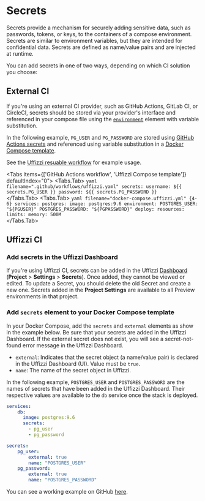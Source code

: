 
# Secrets  

Secrets provide a mechanism for securely adding sensitive data, such as passwords, tokens, or keys, to the containers of a compose environment. Secrets are similar to environment variables, but they are intended for confidential data. Secrets are defined as name/value pairs and are injected at runtime. 

You can add secrets in one of two ways, depending on which CI solution you choose:

## External CI

If you're using an external CI provider, such as GitHub Actions, GitLab CI, or CircleCI, secrets should be stored via your provider's interface and referenced in your compose file using the [`environment`](/compose/reference#environment) element with variable substitution.  

In the following example, `PG_USER` and `PG_PASSWORD` are stored using [GitHub Actions secrets](https://docs.github.com/en/actions/security-guides/encrypted-secrets) and referenced using variable substitution in a [Docker Compose template](https://github.com/UffizziCloud/quickstart-compose/blob/main/docker-compose.uffizzi.yml).  

See the [Uffizzi resuable workflow](https://github.com/marketplace/actions/preview-environments) for example usage.


<Tabs items={['GitHub Actions workflow', 'Uffizzi Compose template']} defaultIndex="0">
    <Tabs.Tab>
        ``` yaml filename=".github/workflows/uffizzi.yaml"
        secrets:
          username: ${{ secrets.PG_USER }}
          password: ${{ secrets.PG_PASSWORD }}
        ```  
    </Tabs.Tab>
    <Tabs.Tab>
    ``` yaml filename="docker-compose.uffizzi.yml" {4-6}
    services:
      postgres:
        image: postgres:9.6
        environment:
          POSTGRES_USER: "${PGUSER}"
          POSTGRES_PASSWORD: "${PGPASSWORD}"
        deploy:
          resources:
            limits:
              memory: 500M
    ```  
    </Tabs.Tab>
</Tabs>

## Uffizzi CI 

### Add secrets in the Uffizzi Dashboard

If you're using Uffizzi CI, secrets can be added in the Uffizzi [Dashboard](/usage/dashboard) (**Project** > **Settings** > **Secrets**). Once added, they cannot be viewed or edited. To update a Secret, you should delete the old Secret and create a new one. Secrets added in the **Project Settings** are available to all Preview environments in that project.  

### Add `secrets` element to your Docker Compose template  

In your Docker Compose, add the `secrets` and `external` elements as show in the example below. Be sure that your secrets are added in the Uffizzi Dashboard. If the external secret does not exist, you will see a secret-not-found error message in the Uffizzi Dashboard.

- `external`: Indicates that the secret object (a name/value pair) is declared in the Uffizzi Dashboard (UI). Value must be `true`.  
- `name`: The name of the secret object in Uffizzi.

In the following example, `POSTGRES_USER` and `POSTGRES_PASSWORD` are the names of secrets that have been added in the Uffizzi Dashboard. Their respective values are available to the `db` service once the stack is deployed.  

``` yaml filename="docker-compose.uffizzi.yml" {4-15}
services:
    db:
      image: postgres:9.6
      secrets:
        - pg_user
        - pg_password

secrets:
    pg_user:
        external: true
        name: "POSTGRES_USER"
    pg_password:
        external: true
        name: "POSTGRES_PASSWORD"
```  

You can see a working example on GitHub [here](https://github.com/UffizziCloud/example-voting-app-monorepo/blob/master/docker-compose.uffizzi.yml).